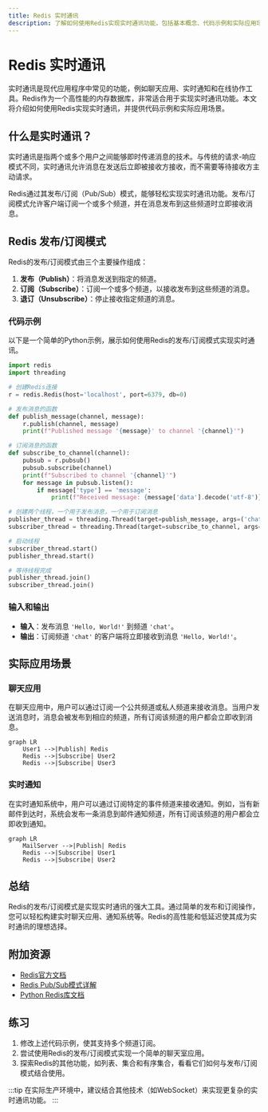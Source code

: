 ```yaml
---
title: Redis 实时通讯
description: 了解如何使用Redis实现实时通讯功能，包括基本概念、代码示例和实际应用场景。
---
```


# Redis 实时通讯

实时通讯是现代应用程序中常见的功能，例如聊天应用、实时通知和在线协作工具。Redis作为一个高性能的内存数据库，非常适合用于实现实时通讯功能。本文将介绍如何使用Redis实现实时通讯，并提供代码示例和实际应用场景。

## 什么是实时通讯？

实时通讯是指两个或多个用户之间能够即时传递消息的技术。与传统的请求-响应模式不同，实时通讯允许消息在发送后立即被接收方接收，而不需要等待接收方主动请求。

Redis通过其发布/订阅（Pub/Sub）模式，能够轻松实现实时通讯功能。发布/订阅模式允许客户端订阅一个或多个频道，并在消息发布到这些频道时立即接收消息。

## Redis 发布/订阅模式

Redis的发布/订阅模式由三个主要操作组成：

1. **发布（Publish）**：将消息发送到指定的频道。
2. **订阅（Subscribe）**：订阅一个或多个频道，以接收发布到这些频道的消息。
3. **退订（Unsubscribe）**：停止接收指定频道的消息。

### 代码示例

以下是一个简单的Python示例，展示如何使用Redis的发布/订阅模式实现实时通讯。

```python
import redis
import threading

# 创建Redis连接
r = redis.Redis(host='localhost', port=6379, db=0)

# 发布消息的函数
def publish_message(channel, message):
    r.publish(channel, message)
    print(f"Published message '{message}' to channel '{channel}'")

# 订阅消息的函数
def subscribe_to_channel(channel):
    pubsub = r.pubsub()
    pubsub.subscribe(channel)
    print(f"Subscribed to channel '{channel}'")
    for message in pubsub.listen():
        if message['type'] == 'message':
            print(f"Received message: {message['data'].decode('utf-8')}")

# 创建两个线程，一个用于发布消息，一个用于订阅消息
publisher_thread = threading.Thread(target=publish_message, args=('chat', 'Hello, World!'))
subscriber_thread = threading.Thread(target=subscribe_to_channel, args=('chat',))

# 启动线程
subscriber_thread.start()
publisher_thread.start()

# 等待线程完成
publisher_thread.join()
subscriber_thread.join()
```

### 输入和输出

- **输入**：发布消息 `'Hello, World!'` 到频道 `'chat'`。
- **输出**：订阅频道 `'chat'` 的客户端将立即接收到消息 `'Hello, World!'`。

## 实际应用场景

### 聊天应用

在聊天应用中，用户可以通过订阅一个公共频道或私人频道来接收消息。当用户发送消息时，消息会被发布到相应的频道，所有订阅该频道的用户都会立即收到消息。

```mermaid
graph LR
    User1 -->|Publish| Redis
    Redis -->|Subscribe| User2
    Redis -->|Subscribe| User3
```

### 实时通知

在实时通知系统中，用户可以通过订阅特定的事件频道来接收通知。例如，当有新邮件到达时，系统会发布一条消息到邮件通知频道，所有订阅该频道的用户都会立即收到通知。

```mermaid
graph LR
    MailServer -->|Publish| Redis
    Redis -->|Subscribe| User1
    Redis -->|Subscribe| User2
```

## 总结

Redis的发布/订阅模式是实现实时通讯的强大工具。通过简单的发布和订阅操作，您可以轻松构建实时聊天应用、通知系统等。Redis的高性能和低延迟使其成为实时通讯的理想选择。

## 附加资源

- [Redis官方文档](https://redis.io/documentation)
- [Redis Pub/Sub模式详解](https://redis.io/topics/pubsub)
- [Python Redis库文档](https://redis-py.readthedocs.io/en/stable/)

## 练习

1. 修改上述代码示例，使其支持多个频道订阅。
2. 尝试使用Redis的发布/订阅模式实现一个简单的聊天室应用。
3. 探索Redis的其他功能，如列表、集合和有序集合，看看它们如何与发布/订阅模式结合使用。

:::tip
在实际生产环境中，建议结合其他技术（如WebSocket）来实现更复杂的实时通讯功能。
:::